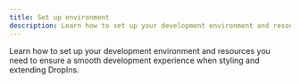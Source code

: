 ```yaml
---
title: Set up environment
description: Learn how to set up your development environment and resources you need to ensure a smooth development experience when styling and extending DropIns.
---
```


Learn how to set up your development environment and resources you need to ensure a smooth development experience when styling and extending DropIns.
